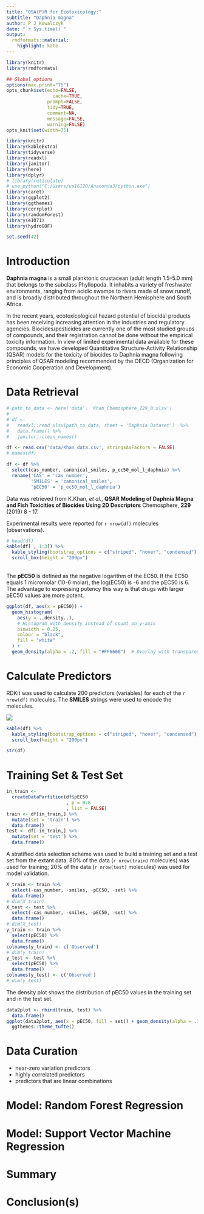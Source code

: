 ---
title: "QSA(P)R for Ecotoxicology:"
subtitle: "Daphnia magna"
author: P J Kowalczyk
date: "`r Sys.time()`"
output:
  rmdformats::material:
    highlight: kate
---

```{r setup, echo=FALSE, cache=FALSE}
library(knitr)
library(rmdformats)

## Global options
options(max.print="75")
opts_chunk$set(echo=FALSE,
	             cache=TRUE,
               prompt=FALSE,
               tidy=TRUE,
               comment=NA,
               message=FALSE,
               warning=FALSE)
opts_knit$set(width=75)
```

```{r libraries, echo = FALSE, message = FALSE, warning = FALSE}
library(knitr)
library(kableExtra)
library(tidyverse)
library(readxl)
library(janitor)
library(here)
library(dplyr)
# library(reticulate)
# use_python("C:/Users/us16120/Anaconda3/python.exe")
library(caret)
library(ggplot2)
library(ggthemes)
library(corrplot)
library(randomForest)
library(e1071)
library(hydroGOF)

set.seed(42)
```

# Introduction  

**Daphnia magna** is a small planktonic crustacean (adult length 1.5–5.0 mm) that belongs to the subclass Phyllopoda. It inhabits a variety of freshwater environments, ranging from acidic swamps to rivers made of snow runoff, and is broadly distributed throughout the Northern Hemisphere and South Africa.  

In the recent years, ecotoxicological hazard potential of biocidal products has been receiving increasing attention in the industries and regulatory agencies. Biocides/pesticides are currently one of the most studied groups of compounds, and their registration cannot be done without the empirical toxicity information. In view of limited experimental data available for these compounds, we have developed Quantitative Structure-Activity Relationship (QSAR) models for the toxicity of biocides to Daphnia magna following principles of QSAR modeling recommended by the OECD (Organization for Economic Cooperation and Development).  

# Data Retrieval  

```{r access_data, message = FALSE, warning = FALSE}
# path_to_data <- here('data', 'Khan_Chemosphere_229_8.xlsx')
# 
# df <-
#   readxl::read_xlsx(path_to_data, sheet = 'Daphnia Dataset')  %>%
#   data.frame() %>%
#   janitor::clean_names()

df <- read.csv('data/Khan_data.csv', stringsAsFactors = FALSE)
# names(df)

df <- df %>%
  select(cas_number, canonical_smiles, p_ec50_mol_l_daphnia) %>%
  rename('CAS' = 'cas_number',
         'SMILES' = 'canonical_smiles',
         'pEC50' = 'p_ec50_mol_l_daphnia')
```

Data was retrieved from K.Khan, *et al.*, **QSAR Modeling of Daphnia Magna and Fish Toxicities of Biocides Using 2D Descriptors** Chemosphere, **229** (2019) 8 - 17.  

Experimental results were reported for `r nrow(df)` molecules (observations).  

```{r data_table, message = FALSE, warning = FALSE}
# head(df)
kable(df[ , 1:3]) %>%
  kable_styling(bootstrap_options = c("striped", "hover", "condensed"), font_size = 11) %>%
  scroll_box(height = "200px")
```
<br>
The **pEC50** is defined as the negative logarithm of the EC50. If the EC50 equals 1 micromolar (10-6 molar), the log(EC50) is -6 and the pEC50 is 6. The advantage to expressing potency this way is that drugs with larger pEC50 values are more potent.  

```{r pEC50_plot, message = FALSE, warning = FALSE}
ggplot(df, aes(x = pEC50)) +
  geom_histogram(
    aes(y = ..density..),
    # Histogram with density instead of count on y-axis
    binwidth = 0.25,
    colour = "black",
    fill = "white"
  ) +
  geom_density(alpha = .2, fill = "#FF6666")  # Overlay with transparent density plot
```


# Calculate Predictors  

RDKit was used to calculate 200 predictors (variables) for each of the `r nrow(df)` molecules. The **SMILES** strings were used to encode the molecules.

![](images/RDKitPredictors.png)

```{r echo = FALSE}
kable(df) %>%
  kable_styling(bootstrap_options = c("striped", "hover", "condensed"), font_size = 11) %>%
  scroll_box(height = "200px")
```

```{r echo = FALSE}
str(df)
``` 

# Training Set & Test Set  

```{r echo = FALSE}
in_train <-
  createDataPartition(df$pEC50
                      , p = 0.8
                      , list = FALSE)
train <- df[in_train,] %>%
  mutate(set = 'train') %>%
  data.frame()
test <- df[-in_train,] %>%
  mutate(set = 'test') %>%
  data.frame()
```

A stratified data selection scheme was used to build a training set and a test set from the extant data. 80% of the data (`r nrow(train)` molecules) was used for training; 20% of the data (`r nrow(test)` molecules) was used for model validation.  

```{r echo = FALSE}
X_train <- train %>%
  select(-cas_number, -smiles, -pEC50, -set) %>%
  data.frame()
# dim(X_train)
X_test <- test %>%
  select(-cas_number, -smiles, -pEC50, -set) %>%
  data.frame()
# dim(X_test)
y_train <- train %>%
  select(pEC50) %>%
  data.frame()
colnames(y_train) <- c('Observed')
# dim(y_train)
y_test <- test %>%
  select(pEC50) %>%
  data.frame()
colnames(y_test) <- c('Observed')
# dim(y_test)
```

The density plot shows the distribution of pEC50 values in the training set and in the test set.  

```{r echo = FALSE}
data2plot <- rbind(train, test) %>%
  data.frame()
ggplot(data2plot, aes(x = pEC50, fill = set)) + geom_density(alpha = .3) +
  ggthemes::theme_tufte()
```

# Data Curation  
* near-zero variation predictors  
* highly correlated predictors  
* predictors that are linear combinations  

# Model: Random Forest Regression  

# Model: Support Vector Machine Regression  

# Summary  

# Conclusion(s)  

